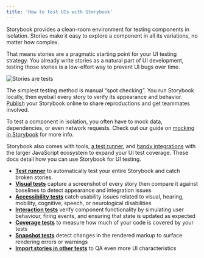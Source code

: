 ```yaml
---
title: 'How to test UIs with Storybook'
---
```


Storybook provides a clean-room environment for testing components in isolation. Stories make it easy to explore a component in all its variations, no matter how complex.

That means stories are a pragmatic starting point for your UI testing strategy. You already write stories as a natural part of UI development, testing those stories is a low-effort way to prevent UI bugs over time.

![Stories are tests](./stories-are-tests-cropped.gif)

The simplest testing method is manual “spot checking”. You run Storybook locally, then eyeball every story to verify its appearance and behavior. [Publish](../sharing/publish-storybook.mdx) your Storybook online to share reproductions and get teammates involved.

To test a component in isolation, you often have to mock data, dependencies, or even network requests. Check out our guide on [mocking in Storybook](../writing-stories/build-pages-with-storybook.mdx#mocking-connected-components) for more info.

Storybook also comes with tools, [a test runner](./test-runner.mdx), and [handy integrations](./importing-stories-in-tests.mdx) with the larger JavaScript ecosystem to expand your UI test coverage. These docs detail how you can use Storybook for UI testing.

- [**Test runner**](./test-runner.mdx) to automatically test your entire Storybook and catch broken stories.
- [**Visual tests**](./visual-testing.mdx) capture a screenshot of every story then compare it against baselines to detect appearance and integration issues
- [**Accessibility tests**](./accessibility-testing.mdx) catch usability issues related to visual, hearing, mobility, cognitive, speech, or neurological disabilities
- [**Interaction tests**](./interaction-testing.mdx) verify component functionality by simulating user behaviour, firing events, and ensuring that state is updated as expected
- [**Coverage tests**](./test-coverage.mdx) to measure how much of your code is covered by your tests
- [**Snapshot tests**](./snapshot-testing.mdx) detect changes in the rendered markup to surface rendering errors or warnings
- [**Import stories in other tests**](./importing-stories-in-tests.mdx) to QA even more UI characteristics